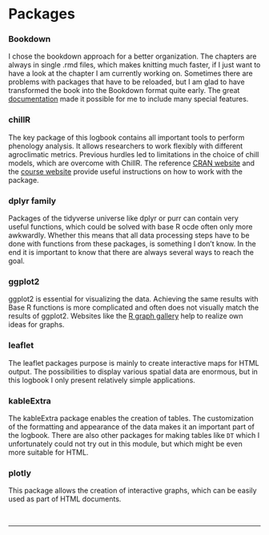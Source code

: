 # Packages

### Bookdown
I chose the bookdown approach for a better organization. The chapters are always in single .rmd files, which makes knitting much faster, if I just want to have a look at the chapter I am currently working on. Sometimes there are problems with packages that have to be reloaded, but I am glad to have transformed the book into the Bookdown format quite early. The great [documentation](https://bookdown.org/yihui/bookdown/ "Yihui's Bookdown Documentation") made it possible for me to include many special features.

### chillR
The key package of this logbook contains all important tools to perform phenology analysis. It allows researchers to work flexibly with different agroclimatic metrics. Previous hurdles led to limitations in the choice of chill models, which are overcome with ChillR. The reference [CRAN website](https://cran.r-project.org/web/packages/chillR/chillR.pdf "chillR CRAN") and the [course website](http://inresgb-lehre.iaas.uni-bonn.de/chillR_book/introduction.html "Tree phenology analysis with R - Website") provide useful instructions on how to work with the package.

### dplyr family
Packages of the tidyverse universe like dplyr or purr can contain very useful functions, which could be solved with base R ocde often only more awkwardly. Whether this means that all data processing steps have to be done with functions from these packages, is something I don't know. In the end it is important to know that there are always several ways to reach the goal.

### ggplot2
ggplot2 is essential for visualizing the data. Achieving the same results with Base R functions is more complicated and often does not visually match the results of ggplot2. Websites like the [R graph gallery](https://r-graph-gallery.com/ "Gallery with ggplot graphs") help to realize own ideas for graphs.

### leaflet
The leaflet packages purpose is mainly to create interactive maps for HTML output. The possibilities to display various spatial data are enormous, but in this logbook I only present relatively simple applications.

### kableExtra
The kableExtra package enables the creation of tables. The customization of the formatting and appearance of the data makes it an important part of the logbook. There are also other packages for making tables like `DT` which I unfortunately could not try out in this module, but which might be even more suitable for HTML.

### plotly
This package allows the creation of interactive graphs, which can be easily used as part of HTML documents.

\
<hr />